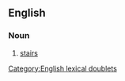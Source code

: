 ==English==

===Noun===
{{en-plural noun|head=[[apples]] and [[pears]]}}

# {{label|en|Cockney rhyming slang}} [[stairs]]

[[Category:English lexical doublets]]